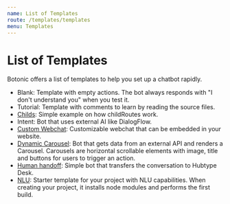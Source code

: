 ```yaml
---
name: List of Templates
route: /templates/templates
menu: Templates
---
```



# List of Templates

Botonic offers a list of templates to help you set up a chatbot rapidly.


- Blank: Template with empty actions. The bot always responds with "I don't understand you" when you test it. 
- Tutorial: Template with comments to learn by reading the source files. 
- [Childs](/templates/childs): Simple example on how childRoutes work.               
- Intent: Bot that uses external AI like DialogFlow.   
- [Custom Webchat](/templates/template-custom-webchat): Customizable webchat that can be embedded in your website.   
- [Dynamic Carousel](/templates/template-dynamic-carousel): Bot that gets data from an external API and renders a Carousel. Carousels are horizontal scrollable elements with image, title and buttons for users to trigger an action. 
- [Human handoff](/templates/template-human-handoff): Simple bot that transfers the conversation to Hubtype Desk. 
- [NLU](/templates/template-nlu): Starter template for your project with NLU capabilities. When creating your project, it installs node modules and performs the first build. 


